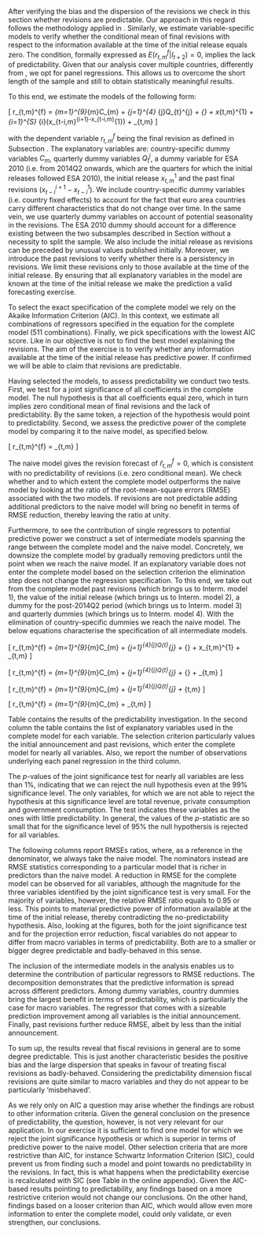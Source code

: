 After verifying the bias and the dispersion of the revisions we check in this section 
whether revisions are predictable. Our approach in this regard follows the methodology applied in \citet{aruoba2006ijcb}.  Similarly, we estimate variable-specific models to verify whether the conditional mean of final revisions with respect to the information available at the time of the initial release equals zero. The condition, formally expressed as $E\left(r_{t,m}^f\middle|I_{t+2}\right)=0$, implies the lack of predictability.\footnote{The information set $I_{t+2}$ consists of all information available at the time of the initial release. Since fiscal data for quarter $t$ are published more than 90 days (around 110 days) after the end of quarter $t$ we use $t+2$ time index for the timing of the release consistently across the paper.} Given that our analysis cover multiple countries, differently from \citet{aruoba2006ijcb}, we opt for panel regressions. This allows us to overcome the short length of the sample and still to obtain statistically meaningful results.

To this end, we estimate the models of the following form:

\[
   \textrm{Complete model: } r_{t,m}^{f} = \sum_{m=1}^{9}\beta_{m}C_{m} 
                                        + \sum_{j=1}^{4} \gamma_{j}Q_{t}^{j} 
                                        + \omega\mathds{1}_{\left[t\geq2014Q2\right]}
                                        + \delta x_{t,m}^{1} 
                                        + \sum_{i=1}^{S} \rho_{i}\left(x_{t-i,m}^{i+1}-x_{t-i,m}^{1}\right)
                                        + \epsilon_{t,m}
\]

with the dependent variable $r_{t,m}^{f}$ being the final revision as defined in Subsection \ref{subsec:Structure of the real-time dataset}. The explanatory variables are: country-specific dummy variables $C_{m}$, quarterly dummy variables $Q_{t}^{j}$, a dummy variable for ESA 2010 (i.e. from 2014Q2 onwards, which are the quarters for which the initial releases followed ESA 2010), the initial release $x_{t,m}^{1}$ and the past final revisions $\left(x_{t-i}^{i+1}-x_{t-i}^{1}\right)$. We include country-specific dummy variables (i.e. country fixed effects) to account for the fact that euro area countries carry different characteristics that do not change over time. In the same vein, we use quarterly dummy variables on account of potential seasonality in the revisions. The ESA 2010 dummy should account for a difference existing between the two subsamples described in Section \ref{sec:Magnitude-of-total} without a necessity to split the sample. We also include the initial release as revisions can be preceded by unusual values published initially. Moreover, we introduce the past revisions to verify whether there is a persistency in revisions. We limit these revisions only to those available at the time of the initial release.\footnote{At the time of the initial release of data for quarter $t$ only the first revision of data for quarter $t-1$, the second revision of data for quarter $t-2$ and so on are available.} By ensuring that all explanatory variables in the model are known at the time of the initial release we make the prediction a valid forecasting exercise.\footnote{Strictly speaking, an entirely complete forecasting exercise in real time requires that not only the predictors are these available at the time the forecast is performed but also the forecasting model is estimated in real time. \citet{aruoba2006ijcb} supplements his main analysis with a strictly real-time exercise only to confirm validity of the predictability property in macroeconomic revisions.}

To select the exact specification of the complete model we rely on the Akaike Information Criterion (AIC). In this context, we estimate all combinations of regressors specified in the equation for the complete model (511 combinations).\footnote{Since we consider the inclusion of 9 regressors (i.e. country dummy, quarter dummy, ESA 2010 dummy, initial announcement and 5 past revisions the exact number of combinations equals to $2^9-1$.)} Finally, we pick specifications with the lowest AIC score. Like in \citet{aruoba2006ijcb} our objective is not to find the best model explaining the revisions. The aim of the exercise is to verify whether any information available at the time of the initial release has predictive power. If confirmed we will be able to claim that revisions are predictable.

Having selected the models, to assess predictability we conduct two tests. First, we test for a joint significance of all coefficients in the complete model. The null hypothesis is that all coefficients equal zero, which in turn implies zero conditional mean of final revisions and the lack of predictability. By the same token, a rejection of the hypothesis would point to predictability. Second, we assess the predictive power of the complete model by comparing it to the naive model, as specified below.

\[
   \textrm{Naive model: } r_{t,m}^{f} = \epsilon_{t,m}
\]

The naive model gives the revision forecast of $\hat{r}_{t,m}^{f} = 0$, which is consistent with no predictability of revisions (i.e. zero conditional mean). We check whether and to which extent the complete model outperforms the naive model by looking at the ratio of the root-mean-square errors (RMSE) associated with the two models. If revisions are not predictable adding additional predictors to the naive model will bring no benefit in terms of RMSE reduction, thereby leaving the ratio at unity.

Furthermore, to see the contribution of single regressors to potential predictive power we construct a set of intermediate models spanning the range between the complete model and the naive model. Concretely, we downsize the complete model by gradually removing predictors until the point when we reach the naive model. If an explanatory variable does not enter the complete model based on the selection criterion the elimination step does not change the regression specification. To this end, we take out from the complete model past revisions (which brings us to Interm. model 1), the value of the initial release (which brings us to Interm. model 2), a dummy for the post-2014Q2 period (which brings us to Interm. model 3) and quarterly dummies (which brings us to Interm. model 4). With the elimination of country-specific dummies we reach the naive model. The below equations characterise the specification of all intermediate models.

\[
  \textrm{Interm. model 1: } r_{t,m}^{f} = \sum_{m=1}^{9}\beta_{m}C_{m} 
                                       + \sum_{j=1}^{4}\gamma_{j}Q_{t}^{j} 
                                       + \omega\mathds{1}_{\left[t\geq2014Q2\right]}
                                       + \delta x_{t,m}^{1} 
                                       + \epsilon_{t,m}
\]

\[
  \textrm{Interm. model 2: } r_{t,m}^{f} = \sum_{m=1}^{9}\beta_{m}C_{m} 
                                       + \sum_{j=1}^{4}\gamma_{j}Q_{t}^{j} 
                                       + \omega\mathds{1}_{\left[t\geq2014Q2\right]}
                                       + \epsilon_{t,m}
\]

\[
   \textrm{Interm. model 3: } r_{t,m}^{f} = \sum_{m=1}^{9}\beta_{m}C_{m} 
                                        + \sum_{j=1}^{4}\gamma_{j}Q_{t}^{j} 
                                        + \epsilon_{t,m}
\]

\[
   \textrm{Interm. model 4: } r_{t,m}^{f} = \sum_{m=1}^{9}\beta_{m}C_{m} 
                                        + \epsilon_{t,m}
\]

Table \ref{tab:forecastability_AIC} contains the results of the predictability investigation. In the second column the table contains the list of explanatory variables used in the complete model for each variable. The selection criterion particularly values the initial announcement and past revisions, which enter the complete model for nearly all variables. Also, we report the number of observations underlying each panel regression in the third column. 

The $p$-values of the joint significance test for nearly all variables are less than 1\%, indicating that we can reject the null hypothesis even at the 99\% significance level. The only variables, for which we are not able to reject the hypothesis at this significance level are total revenue, private consumption and government consumption. The test indicates these variables as the ones with little predictability. In general, the values of the $p$-statistic are so small that for the significance level of 95\% the null hypothersis is rejected for all variables. 

The following columns report RMSEs ratios, where, as a reference in the denominator, we always take the naive model. The nominators instead are RMSE statistics corresponding to a particular model that is richer in predictors than the naive model. A reduction in RMSE for the complete model can be observed for all variables, although the magnitude for the three variables identified by the joint significance test is very small. For the majority of variables, however, the relative RMSE ratio equals to 0.95 or less. This points to material predictive power of information available at the time of the initial release, thereby contradicting the no-predictability hypothesis. Also, looking at the figures, both for the joint significance test and for the projection error reduction, fiscal variables do not appear to differ from macro variables in terms of predictability. Both are to a smaller or bigger degree predictable and badly-behaved in this sense.

The inclusion of the intermediate models in the analysis enables us to determine the contribution of particular regressors to RMSE reductions. The decomposition demonstrates that the predictive information is spread across different predictors. Among dummy variables, country dummies bring the largest benefit in terms of predictability, which is particularly the case for macro variables. The regressor that comes with a sizeable prediction improvement among all variables is the initial announcement. Finally, past revisions further reduce RMSE, albeit by less than the initial announcement.

To sum up, the results reveal that fiscal revisions in general are to some degree predictable. This is just another characteristic besides the positive bias and the large dispersion that speaks in favour of treating fiscal revisions as badly-behaved. Considering the predictability dimension fiscal revisions are quite similar to macro variables and they do not appear to be particularly 'misbehaved'.

\begin{table}[!htbp] \centering 
   \begin{footnotesize}
  \caption{Predictability of the revisions based on AIC} 
  \label{tab:forecastability_AIC} 
\scalebox{0.9}{ 
   \begin{tabular}{l l l >{\centering}p{1cm} >{\centering}p{1cm} >{\centering}p{1cm} >{\centering}p{1cm} >{\centering}p{1cm} c} 
   \\[-1.8ex]\hline 
   \hline \\[-1.8ex] 
   & \tiny{Expl. variables} & \tiny{N} & \tiny{F-value} & \tiny{Compl/ Naive} & \tiny{Intrm1/ Naive} & \tiny{Intrm2/ Naive} & \tiny{Intrm3/ Naive} & \tiny{Intrm4/ Naive} \\ 
   \hline \\[-1.8ex] 
   \scriptsize{Total revenue} & $\mathds{1}_{\left[t\geq2014Q2\right]}$, $x_{t,m}^{1}$                                                                                  & 384 & 0.01 & 0.99 & 0.99 & 0.99 & 1.00 & 1.00 \\ 
   \scriptsize{Direct taxes} & $\sum\limits_{j=1}^{4}Q_{t}^{j}$, $x_{t,m}^{1}$, $R_{t-2,m}$                                                                            & 402 & 0.00 & 0.97 & 0.98 & 0.99 & 0.99 & 1.00 \\ 
   \scriptsize{Indirect taxes} &  $\mathds{1}_{\left[t\geq2014Q2\right]}$, $x_{t,m}^{1}$, $R_{t-2,m}$, $R_{t-4,m}$                                                  & 402 & 0.00 & 0.98 & 0.99 & 1.00 & 1.00 & 1.00 \\ 
   \scriptsize{Social contributions} & $\sum\limits_{m=1}^{10}C_{m}$, $x_{t,m}^{1}$, $R_{t-1,m}$                                                                                  & 384 & 0.00 & 0.95 & 0.96 & 0.98 & 0.98 & 0.98 \\ 
   \hline \\[-1.8ex] 
   \scriptsize{Total expenditure} & $\sum\limits_{j=1}^{4}Q_{t}^{j}$, $x_{t,m}^{1}$, $R_{t-1,m}$, $R_{t-5,m}$                                                        & 384 & 0.00 & 0.96 & 0.97 & 0.98 & 0.98 & 1.00 \\ 
   \scriptsize{Social transfers} & $\sum\limits_{m=1}^{10}C_{m}$, $\mathds{1}_{\left[t\geq2014Q2\right]}$, $x_{t,m}^{1}$, $R_{t-2,m}$                                 & 402 & 0.00 & 0.91 & 0.92 & 0.97 & 0.97 & 0.97 \\ 
   \scriptsize{Purchases} &        $\sum\limits_{m=1}^{10}C_{m}$, $\mathds{1}_{\left[t\geq2014Q2\right]}$, $x_{t,m}^{1}$, $R_{t-2,m}$, $R_{t-4,m}$                  & 384 & 0.00 & 0.84 & 0.86 & 0.98 & 0.98 & 0.98 \\
   \scriptsize{Gov. compensation} & $\sum\limits_{j=1}^{4}Q_{t}^{j}$, $x_{t,m}^{1}$, $R_{t-4,m}$, $R_{t-5,m}$                                                        & 384 & 0.00 & 0.95 & 0.96 & 0.99 & 0.99 & 1.00 \\ 
   \scriptsize{Gov. investment} & $\sum\limits_{m=1}^{10}C_{m}$, $\mathds{1}_{\left[t\geq2014Q2\right]}$, $x_{t,m}^{1}$, $R_{t-1,m}$, $R_{t-5,m}$                   & 384 & 0.00 & 0.94 & 0.95 & 0.96 & 0.97 & 0.97 \\ 
   \hline \\[-1.8ex] 
   \scriptsize{GDP} & $\sum\limits_{m=1}^{10}C_{m}$, $\mathds{1}_{\left[t\geq2014Q2\right]}$, $x_{t,m}^{1}$, $\sum\limits_{i=1}^{4}R_{t-i,m}$                         & 444 & 0.00 & 0.95 & 0.96 & 0.96 & 0.97 & 0.97 \\ 
   \scriptsize{Private consumption} & $\mathds{1}_{\left[t\geq2014Q2\right]}$, $x_{t,m}^{1}$                                                                            & 442 & 0.01 & 0.99 & 0.99 & 1.00 & 1.00 & 1.00 \\ 
   \scriptsize{Total investment} &  $\mathds{1}_{\left[t\geq2014Q2\right]}$, $x_{t,m}^{1}$, $\sum\limits_{i=2}^{5}R_{t-i,m}$                                          & 443 & 0.00 & 0.94 & 0.97 & 1.00 & 1.00 & 1.00 \\
   \scriptsize{Exports} & $\sum\limits_{m=1}^{10}C_{m}$, $R_{t-2,m}$, $R_{t-4,m}$                                                                              & 437 & 0.00 & 0.87 & 0.89 & 0.89 & 0.89 & 0.89 \\ 
   \scriptsize{Gov. consumption} & $x_{t,m}^{1}$, $R_{t-4,m}$                                                                                                      & 428 & 0.03 & 0.99 & 1.00 & 1.00 & 1.00 & 1.00 \\
   \scriptsize{Wages and salaries} & $\sum\limits_{m=1}^{10}C_{m}$,$\mathds{1}_{\left[t\geq2014Q2\right]}$, $x_{t,m}^{1}$, $R_{t-1,m}$, $R_{t-2,m}$                 & 420 & 0.00 & 0.91 & 0.92 & 0.92 & 0.92 & 0.92 \\ 
   \hline 
   \hline \\[-1.8ex] 
   \end{tabular} 
}
\end{footnotesize}
\desc{$R_{t-i,m}$ in the specification of explanatory variables are past revisions defined by $R_{t-i,m}=\left(x_{t-i,m}^{i+1}-x_{t-i,m}^{1}\right)$, as introduced in the equation of the complete model.}
\end{table} 


As we rely only on AIC a question may arise whether the findings are robust to other information criteria. Given the general conclusion on the presence of predictability, the question, however, is not very relevant for our application. In our exercise it is sufficient to find one model for which we reject the joint significance hypothesis or which is superior in terms of predictive power to the naive model. Other selection criteria that are more restrictive than AIC, for instance Schwartz Information Criterion (SIC), could prevent us from finding such a model and point towards no predictability in the revisions. In fact, this is what happens when the predictability exercise is recalculated with SIC (see Table \ref{tab:forecastability_SIC} in the online appendix). Given the AIC-based results pointing to predictability, any findings based on a more restrictive criterion would not change our conclusions. On the other hand, findings based on a looser criterion than AIC, which would allow even more information to enter the complete model, could only validate, or even strengthen, our conclusions.